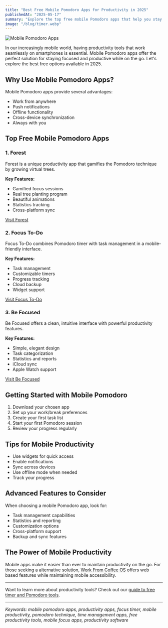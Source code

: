 ```yaml
---
title: "Best Free Mobile Pomodoro Apps for Productivity in 2025"
publishedAt: "2025-05-17"
summary: "Explore the top free mobile Pomodoro apps that help you stay focused on the go. Learn about their features, benefits, and how they can enhance your productivity wherever you are."
image: "/blog/timer.webp"
---
```


<Image
  src="/blog/timer.webp"
  alt="Mobile Pomodoro Apps"
  width={1000}
  height={1000}
/>

In our increasingly mobile world, having productivity tools that work seamlessly on smartphones is essential. Mobile Pomodoro apps offer the perfect solution for staying focused and productive while on the go. Let's explore the best free options available in 2025.

## Why Use Mobile Pomodoro Apps?

Mobile Pomodoro apps provide several advantages:

- Work from anywhere
- Push notifications
- Offline functionality
- Cross-device synchronization
- Always with you

## Top Free Mobile Pomodoro Apps

### 1. Forest

Forest is a unique productivity app that gamifies the Pomodoro technique by growing virtual trees.

**Key Features:**

- Gamified focus sessions
- Real tree planting program
- Beautiful animations
- Statistics tracking
- Cross-platform sync

[Visit Forest](https://www.forestapp.cc)

### 2. Focus To-Do

Focus To-Do combines Pomodoro timer with task management in a mobile-friendly interface.

**Key Features:**

- Task management
- Customizable timers
- Progress tracking
- Cloud backup
- Widget support

[Visit Focus To-Do](https://focustodoapp.com)

### 3. Be Focused

Be Focused offers a clean, intuitive interface with powerful productivity features.

**Key Features:**

- Simple, elegant design
- Task categorization
- Statistics and reports
- iCloud sync
- Apple Watch support

[Visit Be Focused](https://xwavesoft.com/befocusedpro)

## Getting Started with Mobile Pomodoro

1. Download your chosen app
2. Set up your work/break preferences
3. Create your first task list
4. Start your first Pomodoro session
5. Review your progress regularly

## Tips for Mobile Productivity

- Use widgets for quick access
- Enable notifications
- Sync across devices
- Use offline mode when needed
- Track your progress

## Advanced Features to Consider

When choosing a mobile Pomodoro app, look for:

- Task management capabilities
- Statistics and reporting
- Customization options
- Cross-platform support
- Backup and sync features

## The Power of Mobile Productivity

Mobile apps make it easier than ever to maintain productivity on the go. For those seeking a alternative solution, [Work From Coffee OS](/blog/post/wfcos-session-log-visualize-productivity) offers web based features while maintaining mobile accessibility.

---

Want to learn more about productivity tools? Check out our [guide to free timer and Pomodoro tools](/blog/post/free-timer-pomodoro-tools-productivity).

---

_Keywords: mobile pomodoro apps, productivity apps, focus timer, mobile productivity, pomodoro technique, time management apps, free productivity tools, mobile focus apps, productivity software_
